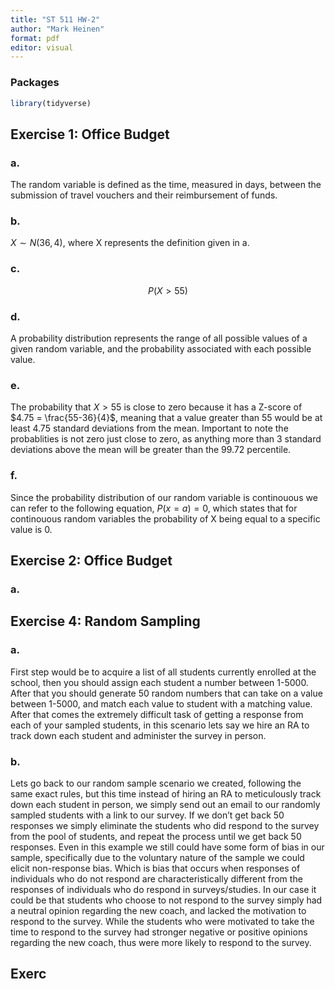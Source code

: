 ```yaml
---
title: "ST 511 HW-2"
author: "Mark Heinen"
format: pdf
editor: visual
---
```


### Packages

```r
library(tidyverse)
```

## Exercise 1: Office Budget

### a.

The random variable is defined as the time, measured in days, between the submission of travel vouchers and their reimbursement of funds.

### b.

$X \sim N(36, 4)$, where X represents the definition given in a.

### c.

$$P(X>55)$$

### d.

A probability distribution represents the range of all possible values of a given random variable, and the probability associated with each possible value.

### e.

The probability that $X>55$ is close to zero because it has a Z-score of $4.75 = \frac{55-36}{4}$, meaning that a value greater than 55 would be at least 4.75 standard deviations from the mean. Important to note the probablities is not zero just close to zero, as anything more than 3 standard deviations above the mean will be greater than the 99.72 percentile.

### f.

Since the probability distribution of our random variable is continouous we can refer to the following equation, $P(x=a) = 0$, which states that for continouous random variables the probability of X being equal to a specific value is 0.

## Exercise 2: Office Budget

### a.




## Exercise 4: Random Sampling

### a.

First step would be to acquire a list of all students currently enrolled at the school, then you should assign each student a number between 1-5000. After that you should generate 50 random numbers that can take on a value between 1-5000, and match each value to student with a matching value. After that comes the extremely difficult task of getting a response from each of your sampled students, in this scenario lets say we hire an RA to track down each student and administer the survey in person. 

### b.

Lets go back to our random sample scenario we created, following the same exact rules, but this time instead of hiring an RA to meticulously track down each student in person, we simply send out an email to our randomly sampled students with a link to our survey. If we don't get back 50 responses we simply eliminate the students who did respond to the survey from the pool of students, and repeat the process until we get back 50 responses. Even in this example we still could have some form of bias in our sample, specifically due to the voluntary nature of the sample we could elicit non-response bias. Which is bias that occurs when responses of individuals who do not respond are characteristically different from the responses of individuals who do respond in surveys/studies. In our case it could be that students who choose to not respond to the survey simply had a neutral opinion regarding the new coach, and lacked the motivation to respond to the survey. While the students who were motivated to take the time to respond to the survey had stronger negative or positive opinions regarding the new coach, thus were more likely to respond to the survey.

## Exerc

